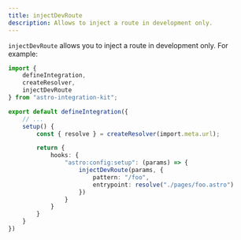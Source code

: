 ```yaml
---
title: injectDevRoute
description: Allows to inject a route in development only.
---
```


`injectDevRoute` allows you to inject a route in development only. For example:

```ts title="my-integration/index.ts" {4,15-18}
import {
	defineIntegration,
	createResolver,
	injectDevRoute
} from "astro-integration-kit";

export default defineIntegration({
	// ...
	setup() {
		const { resolve } = createResolver(import.meta.url);

		return {
			hooks: {
				"astro:config:setup": (params) => {
					injectDevRoute(params, {
						pattern: "/foo",
						entrypoint: resolve("./pages/foo.astro")
					})
				}
			}
		}
	}
})
```
